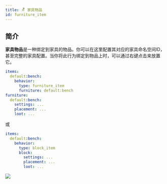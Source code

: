 ```yaml
---
title: 🪑 家具物品
id: furniture_item
---
```


## 简介

**家具物品**是一种绑定到家具的物品。你可以在这里配置其对应的家具命名空间ID，甚至完整的家具配置。当你将此行为绑定到物品上时，可以通过右键点击来放置它。

```yaml
items:
  default:bench:
    behavior:
      type: furniture_item
      furniture: default:bench
furniture:
  default:bench:
    settings: ...
    placement: ...
    loot: ...
```

或

```yaml
items:
  default:bench:
    behavior:
      type: block_item
      block: 
        settings: ...
        placement: ...
        loot: ...
```

![](/img/furniture_item_1.png)